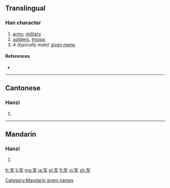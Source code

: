{{also|軍}}
==Translingual==

===Han character===
{{Han char|rn=14|rad=冖|as=04|sn=6|four=|canj=月大手 (BKQ)|ids=⿱[[冖]][[车]]}}

# [[army]], [[military]]
# [[soldiers]], [[troops]]
# ''A (typically male) [[given name]]''

====References====
* {{Han ref|kx=0130.191|hdz=10303.070|uh=519B|ud=20891}}

----

==Cantonese==

===Hanzi===
{{yue-hanzi|jyut=gwan1|y=gwan1|tra=軍}}

# {{defn|lang=yue|sort=冖04}}

----

==Mandarin==

===Hanzi===
{{cmn-hanzi|tra=軍|pin=[[jūn]] ([[jun1]]), [[Jūn]] ([[Jun1]])|wg=chün<sup>1</sup>, Chün<sup>1</sup>}}

# {{defn|lang=cmn|sort=冖04}}

[[Category:Mandarin given names]]

[[fr:军]]
[[li:军]]
[[mg:军]]
[[ja:军]]
[[pl:军]]
[[fi:军]]
[[vi:军]]
[[zh:军]]